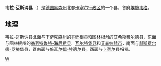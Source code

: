 {{德国县级行政单位
| 县徽图 = Image:Wappen Werra-Meissner-Kreis.svg
| 在德国内的位置图 = Image:Lage des Werra-Meißner-Kreises in Deutschland.GIF
| 所属联邦州 = 黑森州
| 所属行政区 = 卡塞尔行政区
| 首府 = 埃施韦格
| 面积 = 1,024.70
| 人口 = 100,629
| 统计时间 = 2019年12月31日
| 人口密度 = 98
| 汽车牌号 = ESW
| 下设城镇 = 8个市、8个镇
| 政府地址 = Schlossplatz 1<br />37269 Eschwege
| 政府网站 = www.werra-meissner.de
| 在州内的位置图 = Image:Hessen ESW.png
|}}

'''韦拉-迈斯讷县'''（{{lang-de|Werra-Meißner-Kreis}}）是[[德国|德国]][[黑森州|黑森州]]北部[[卡塞尔行政区|卡塞尔行政区]]的一个县，首府[[埃施韦格|埃施韦格]]。

== 地理 ==
韦拉-迈斯讷县北面与[[下萨克森州|下萨克森州]]的[[哥廷根县|哥廷根县]]和[[图林根州|图林根州]]的[[艾希斯费尔德县|艾希斯费尔德县]]，东面与图林根州的[[翁斯特鲁特-海尼希县|翁斯特鲁特-海尼希县]]、[[瓦尔特堡县|瓦尔特堡县]]和[[艾森纳赫|艾森纳赫市]]，南面与[[赫斯费尔德-罗滕堡县|赫斯费尔德-罗滕堡县]]，西南面与[[施瓦尔姆-埃德尔县|施瓦尔姆-埃德尔县]]，西面与[[卡塞尔县|卡塞尔县]]相邻。

{{黑森州行政区划}}
{{Authority control}}

[[Category:黑森州的县|W]]